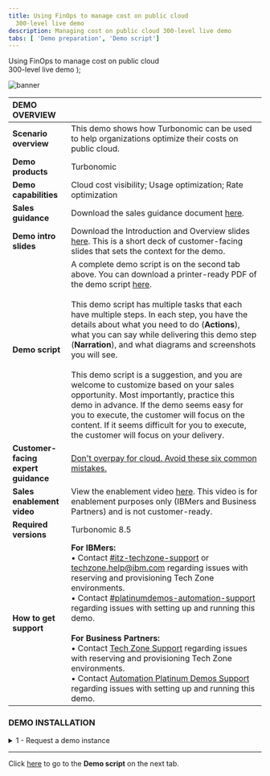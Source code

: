 ```yaml
---
title: Using FinOps to manage cost on public cloud
  300-level live demo
description: Managing cost on public cloud 300-level live demo
tabs: [ 'Demo preparation', 'Demo script']
---
```


  <span>
    Using FinOps to manage cost on public cloud <br/> 300-level live demo
  </span> );

![banner](./images/finops-300-prep-banner.jpg)

<span id="top"></span>

| DEMO OVERVIEW | |
| :--- | :--- |
| **Scenario overview** | This demo shows how Turbonomic can be used to help organizations optimize their costs on public cloud. |
| **Demo products** | Turbonomic |
| **Demo capabilities** | Cloud cost visibility; Usage optimization; Rate optimization |
| **Sales guidance** | Download the sales guidance document <a href="https://ibm.box.com/s/pmmj58ezdl1cboqomhaibz49z1nplzbs" target="_blank" rel="noreferrer">here</a>. |
| **Demo intro slides** | Download the Introduction and Overview slides <a href="https://ibm.box.com/s/i18u1myz37fb4r2b5ia9yh10zk1aa9tk" target="_blank" rel="noreferrer">here</a>. This is a short deck of customer-facing slides that sets the context for the demo. |
| **Demo script** | A complete demo script is on the second tab above. You can download a printer-ready PDF of the demo script <a href="https://ibm.box.com/s/9jrpatc44qkt2ywycldaamntt1toqz4y" target="_blank" rel="noreferrer">here</a>. <br/><br/> This demo script has multiple tasks that each have multiple steps. In each step, you have the details about what you need to do (**Actions**), what you can say while delivering this demo step (**Narration**), and what diagrams and screenshots you will see.<br/><br/>This demo script is a suggestion, and you are welcome to customize based on your sales opportunity. Most importantly, practice this demo in advance. If the demo seems easy for you to execute, the customer will focus on the content. If it seems difficult for you to execute, the customer will focus on your delivery. |
| **Customer-facing <br/> expert guidance** | <a href="https://ibm.ent.box.com/file/976326479317?s=wedp2b31uy81y8jes92czhv0d7xt5ixc" target="_blank" rel="noreferrer">Don't overpay for cloud. Avoid these six common mistakes.</a> |
| **Sales enablement video** | View the enablement video <a href="https://ibm.box.com/s/s7h8h9faiiijiyrgwoodyipn3h14gxu2" target="_blank" rel="noreferrer">here</a>. This video is for enablement purposes only (IBMers and Business Partners) and is not customer-ready. |
| **Required versions** | Turbonomic 8.5 |
| **How to get support** | **For IBMers:** <br/>• Contact <a href="https://ibm-cloud.slack.com/archives/C0124J683GW" target="_blank" rel="noreferrer">#itz-techzone-support</a> or <a href="mailto:techzone.help@ibm.com">techzone.help@ibm.com</a> regarding issues with reserving and provisioning Tech Zone environments.<br/>• Contact <a href="https://ibm-cloud.slack.com/archives/C0216F39ACU" target="_blank" rel="noreferrer">#platinumdemos-automation-support</a> regarding issues with setting up and running this demo. <br/><br/> **For Business Partners:** <br/>• Contact <a href="mailto:techzone.help@ibm.com">Tech Zone Support</a> regarding issues with reserving and provisioning Tech Zone environments.<br/>• Contact <a href="mailto:automationplatinumdemos@ibm.com"> Automation Platinum Demos Support</a> regarding issues with setting up and running this demo. |

### **DEMO INSTALLATION**

<details>

<summary>1 - Request a demo instance </summary>

<br/>

To request access to a demo instance via Techzone for 75 minutes of access, follow these steps: <br/><br/>

1. Go <a href="https://techzone.ibm.com/my/reservations/create/64027512b90e3000171bc0a2" target="_blank" rel="noreferrer">here</a> and complete the form.<br/><br/>
• **Purpose**: Select **Customer Demo** if presenting to a customer, or **Practice/Self-Education** if you are practicing the demonstration.<br/>
• **Purpose description**: Provide a brief description of why you need access to the demo instances.<br/>
• **Preferred Geography**: Select any option. This setting has no bearing on access to the demo instances.<br/>
• **End date and time**: The default time (and max time) is 75 minutes. <br/><br/><img src="https://raw.githubusercontent.com/ibm-garage-tsa/platinum-demos/master/src/pages/300-watson-aiops-using-finops-to-manage-cost-on-public-cloud/images/turbonomic-prep-reservation.png" width="800" /><br/>

2. Click **Submit**. In less than a minute, you should receive an email confirming your access is being provisioned.<br/><br/><img src="https://raw.githubusercontent.com/ibm-garage-tsa/platinum-demos/master/src/pages/300-watson-aiops-using-finops-to-manage-cost-on-public-cloud/images/turbonomic-prep-reservation-email-confirmation.png" width="500" />

<br/>

3. You will receive a second email once the environment is provisioned, in approximately 5 minutes. This email contains information, including a table of accessible URLs, allowing you to connect to the instance. Click the link for **Sales1** or **Sales2**.<br/><br/><img src="https://raw.githubusercontent.com/ibm-garage-tsa/platinum-demos/master/src/pages/300-watson-aiops-using-finops-to-manage-cost-on-public-cloud/images/turbonomic-prep-reservation-ready.png" width="500" /><br/>

4. After 75 minutes, your access to the Demo Instances will be removed. You will receive the following email.<br/><br/><img src="https://raw.githubusercontent.com/ibm-garage-tsa/platinum-demos/master/src/pages/300-watson-aiops-using-finops-to-manage-cost-on-public-cloud/images/turbonomic-prep-reservation-deleted.png" width="500" /><br/>

Repeat these whenever you need access again.

<br/>

<InlineNotification>TechZone has made changes to the process for accessing Turbonomic. If you have back-to-back Customer Demos you will need to re-request access after 75 minutes. To minimize disruption, you can schedule access to demo instances ahead of time.<br/><br/> In step 1 (above), select Schedule instead of Reserve Now to choose a future 75 minute window. Be sure to set your start time to one minute after your previous reservation expires. For example: If Reservation 1 is from 9:00-10:15 (75 mins), schedule Reservation 2 to start at 10:16.</InlineNotification>

<br/>

**[Go to top](#top)**

</details>

***

Click [here](/300-watson-aiops-using-finops-to-manage-cost-on-public-cloud/demo-script) to go to the **Demo script** on the next tab.
